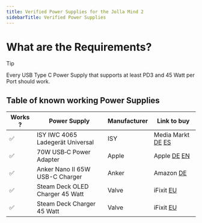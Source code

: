 ```yaml
---
title: Verified Power Supplies for the Jolla Mind 2
sidebarTitle: Verified Power Supplies
---
```


# What are the Requirements?
>[!TIP]
>
>Every USB Type C Power Supply that supports at least PD3 and 45 Watt per Port should work.
## Table of known working Power Supplies
|Works ?| Power Supply | Manufacturer| Link to buy|
|---|---|---|---|
|✅| ISY IWC 4065 Ladegerät Universal | ISY |Media Markt [DE](https://www.mediamarkt.de/de/product/_isy-iwc-4065-ladegerat-universal-max-output-65-w-weiss-2891690.htmlhttps://www.mediamarkt.de/de/product/_isy-iwc-4065-ladegerat-universal-max-output-65-w-weiss-2891690.html) [ES](https://www.mediamarkt.es/es/product/_cargador-isy-iwc-4065-65w-universal-blanco-1567814.html)|
|✅| 70W USB‑C Power Adapter | Apple |Apple [DE](https://www.apple.com/de/shop/product/MXN53ZM/A) [EN](https://www.apple.com/shop/product/MXN53AM/A)|
|✅| Anker Nano II 65W USB-C Charger | Anker |Amazon [DE](https://www.amazon.de/Anker-Ladegerät-Schnellladeleistung-Technologie-Kompatibel-Schwarz/dp/B094QKV6S8)|
|✅| Steam Deck OLED Charger 45 Watt | Valve | iFixit [EU](https://www.ifixit.com/en-eu/products/steam-deck-and-steam-deck-oled-ac-adapter-eu)|
|✅| Steam Deck Charger 45 Watt| Valve | iFixit [EU](https://www.ifixit.com/en-eu/products/steam-deck-ac-adapter-eu)|
